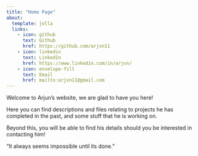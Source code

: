 ```yaml
---
title: "Home Page"
about:
  template: jolla
  links:
    - icon: github
      text: Github
      href: https://github.com/arjxn11
    - icon: linkedin
      text: LinkedIn
      href: https://www.linkedin.com/in/arjvn/
    - icon: envelope-fill
      text: Email
      href: mailto:arjxn11@gmail.com
---
```


Welcome to Arjun's website, we are glad to have you here!

Here you can find descriptions and files relating to projects he has completed in the past, and some stuff that he is working on.

Beyond this, you will be able to find his details should you be interested in contacting him!

"It always seems impossible until its done."
